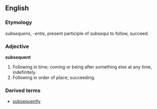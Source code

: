 ==English==

===Etymology===
{{L.}} ''subsequens'', ''-entis'', present participle of ''subsequi'' to follow, succeed.

===Adjective===
'''subsequent'''
# Following in time; coming or being after something else at any time, indefinitely.
# Following in order of place; succeeding.

===Derived terms===
*[[subsequently]]